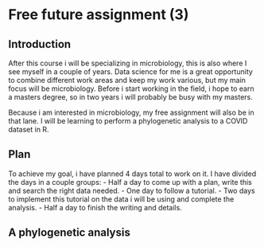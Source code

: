 # Free future assignment (3) {-}

## Introduction {-}

After this course i will be specializing in microbiology, this is also where I see myself in a couple of years. Data science for me is a great opportunity to combine different work areas and keep my work various, but my main focus will be microbiology. Before i start working in the field, i hope to earn a masters degree, so in two years i will probably be busy with my masters.

Because i am interested in microbiology, my free assignment will also be in that lane. I will be learning to perform a phylogenetic analysis to a COVID dataset in R.

## Plan {-}

To achieve my goal, i have planned 4 days total to work on it. I have divided the days in a couple groups:
- Half a day to come up with a plan, write this and search the right data needed.
- One day to follow a tutorial.
- Two days to implement this tutorial on the data i will be using and complete the analysis.
- Half a day to finish the writing and details.

## A phylogenetic analysis

